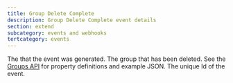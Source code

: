 ```yaml
---
title: Group Delete Complete
description: Group Delete Complete event details
section: extend
subcategory: events and webhooks
tertcategory: events
---
```


<Event name="Group Delete Complete"
       fieldName="group.delete.create"
       version="1.38.0"
       description="This event is generated when a group is deleted. The JSON includes the Group that was deleted."
       scope="tenant"
       transactional="false"
       includeTenantId="true"
       jsonFile="group-delete-complete.json">
  <APIField name="event.createInstant" type="Long">
    The <ReferenceLink file="data-types#instants" label="instant" /> that the event was generated.
  </APIField>
  <APIField name="event.group" type="Object">
    The group that has been deleted. See the [Groups API](/docs/apis/groups) for property definitions and example JSON.
  </APIField>
  <APIField name="event.id" type="UUID">
    The unique Id of the event.
  </APIField>
</Event>
